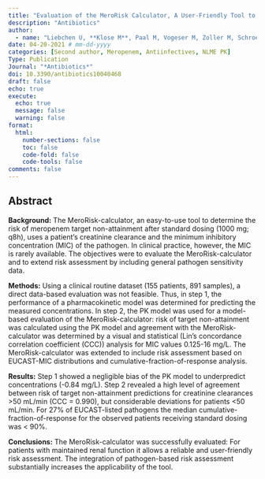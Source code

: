 ```yaml
---
title: "Evaluation of the MeroRisk Calculator, A User-Friendly Tool to Predict the Risk of Meropenem Target Non-Attainment in Critically Ill Patients"
description: "Antibiotics"
author:
  - name: "Liebchen U, **Klose M**, Paal M, Vogeser M, Zoller M, Schroeder I, Schmitt L, Huisinga W, Michelet R, Zander J, Scharf C, Weinelt FA, Kloft C. "
date: 04-20-2021 # mm-dd-yyyy
categories: [Second author, Meropenem, Antiinfectives, NLME PK]
Type: Publication
Journal: "*Antibiotics*"
doi: 10.3390/antibiotics10040468
draft: false 
echo: true
execute:
  echo: true
  message: false
  warning: false
format:
  html:
    number-sections: false
    toc: false
    code-fold: false
    code-tools: false
comments: false
---
```


## Abstract

**Background:** The MeroRisk-calculator, an easy-to-use tool to determine the risk of meropenem target non-attainment after standard dosing (1000 mg; q8h), uses a patient's creatinine clearance and the minimum inhibitory concentration (MIC) of the pathogen. In clinical practice, however, the MIC is rarely available. The objectives were to evaluate the MeroRisk-calculator and to extend risk assessment by including general pathogen sensitivity data.

**Methods:** Using a clinical routine dataset (155 patients, 891 samples), a direct data-based evaluation was not feasible. Thus, in step 1, the performance of a pharmacokinetic model was determined for predicting the measured concentrations. In step 2, the PK model was used for a model-based evaluation of the MeroRisk-calculator: risk of target non-attainment was calculated using the PK model and agreement with the MeroRisk-calculator was determined by a visual and statistical (Lin's concordance correlation coefficient (CCC)) analysis for MIC values 0.125-16 mg/L. The MeroRisk-calculator was extended to include risk assessment based on EUCAST-MIC distributions and cumulative-fraction-of-response analysis.

**Results:** Step 1 showed a negligible bias of the PK model to underpredict concentrations (-0.84 mg/L). Step 2 revealed a high level of agreement between risk of target non-attainment predictions for creatinine clearances >50 mL/min (CCC = 0.990), but considerable deviations for patients <50 mL/min. For 27% of EUCAST-listed pathogens the median cumulative-fraction-of-response for the observed patients receiving standard dosing was < 90%.

**Conclusions:** The MeroRisk-calculator was successfully evaluated: For patients with maintained renal function it allows a reliable and user-friendly risk assessment. The integration of pathogen-based risk assessment substantially increases the applicability of the tool.



